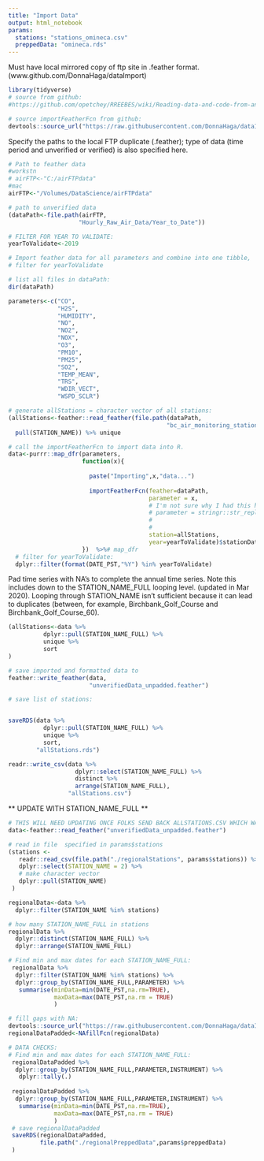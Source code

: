```yaml
---
title: "Import Data"
output: html_notebook
params:
  stations: "stations_omineca.csv"
  preppedData: "omineca.rds"
---
```


Must have local mirrored copy of ftp site in .feather format. (www.github.com/DonnaHaga/dataImport)

```r
library(tidyverse)
# source from github:
#https://github.com/opetchey/RREEBES/wiki/Reading-data-and-code-from-an-online-github-repository

# source importFeatherFcn from github:
devtools::source_url("https://raw.githubusercontent.com/DonnaHaga/dataImport/master/functions/importFeatherFcn.R")

```

Specify the paths to the local FTP duplicate (.feather); type of data (time period and unverified or verified) is also specified here.

```r
# Path to feather data
#workstn
# airFTP<-"C:/airFTPdata"
#mac
airFTP<-"/Volumes/DataScience/airFTPdata"

# path to unverified data
(dataPath<-file.path(airFTP,
                    "Hourly_Raw_Air_Data/Year_to_Date"))
```

```r

# FILTER FOR YEAR TO VALIDATE:
yearToValidate<-2019

# Import feather data for all parameters and combine into one tibble,
# filter for yearToValidate

# list all files in dataPath:
dir(dataPath)

parameters<-c("CO",
              "H2S",
              "HUMIDITY",
              "NO",
              "NO2",
              "NOX",
              "O3",
              "PM10",
              "PM25",
              "SO2",
              "TEMP_MEAN",
              "TRS",
              "WDIR_VECT",
              "WSPD_SCLR")

# generate allStations = character vector of all stations:
(allStations<-feather::read_feather(file.path(dataPath,
                                             "bc_air_monitoring_stations.feather")) %>%
  pull(STATION_NAME)) %>% unique
```

```r
# call the importFeatherFcn to import data into R.
data<-purrr::map_dfr(parameters,
                     function(x){
                       
                       paste("Importing",x,"data...")
                       
                       importFeatherFcn(feather=dataPath,
                                        parameter = x,
                                        # I'm not sure why I had this here instead of just x
                                        # parameter = stringr::str_replace(x,
                                        #                                  ".feather",
                                        #                                  ""),
                                        station=allStations,
                                        year=yearToValidate)$stationData
                     })  %>%# map_dfr
  # filter for yearToValidate:
  dplyr::filter(format(DATE_PST,"%Y") %in% yearToValidate)
```

Pad time series with NA's to complete the annual time series. Note this includes down to the STATION_NAME_FULL looping level. (updated in Mar 2020). Looping through STATION_NAME isn't sufficient because it can lead to duplicates (between, for example, Birchbank_Golf_Course and Birchbank_Golf_Course_60).



```r
(allStations<-data %>%
          dplyr::pull(STATION_NAME_FULL) %>%
          unique %>%
          sort
)
```


```r
# save imported and formatted data to 
feather::write_feather(data,
                       "unverifiedData_unpadded.feather")

# save list of stations:


saveRDS(data %>%
          dplyr::pull(STATION_NAME_FULL) %>%
          unique %>%
          sort,
        "allStations.rds")

readr::write_csv(data %>%
                   dplyr::select(STATION_NAME_FULL) %>%
                   distinct %>%
                   arrange(STATION_NAME_FULL),
                 "allStations.csv")
```
** UPDATE WITH STATION_NAME_FULL **

```r
# THIS WILL NEED UPDATING ONCE FOLKS SEND BACK ALLSTATIONS.CSV WHICH WAS BASED ON STATION_NAME_FULL.
data<-feather::read_feather("unverifiedData_unpadded.feather")

# read in file  specified in params$stations
(stations <-
   readr::read_csv(file.path("./regionalStations", params$stations)) %>%
   dplyr::select(STATION_NAME = 2) %>%
   # make character vector
   dplyr::pull(STATION_NAME)
 )

regionalData<-data %>%
  dplyr::filter(STATION_NAME %in% stations)
```

```r
# how many STATION_NAME_FULL in stations
regionalData %>%
  dplyr::distinct(STATION_NAME_FULL) %>%
  dplyr::arrange(STATION_NAME_FULL)

# Find min and max dates for each STATION_NAME_FULL:
 regionalData %>%
  dplyr::filter(STATION_NAME %in% stations) %>%
  dplyr::group_by(STATION_NAME_FULL,PARAMETER) %>%
   summarise(minData=min(DATE_PST,na.rm=TRUE),
             maxData=max(DATE_PST,na.rm = TRUE)
             )
```


```r
# fill gaps with NA:
devtools::source_url("https://raw.githubusercontent.com/DonnaHaga/dataImport/master/functions/NAfillFcn.R")
regionalDataPadded<-NAfillFcn(regionalData)

# DATA CHECKS:
# Find min and max dates for each STATION_NAME_FULL:
 regionalDataPadded %>%
  dplyr::group_by(STATION_NAME_FULL,PARAMETER,INSTRUMENT) %>%
   dplyr::tally(.)
 
 regionalDataPadded %>%
  dplyr::group_by(STATION_NAME_FULL,PARAMETER,INSTRUMENT) %>%
   summarise(minData=min(DATE_PST,na.rm=TRUE),
             maxData=max(DATE_PST,na.rm = TRUE)
             )
 # save regionalDataPadded
 saveRDS(regionalDataPadded,
         file.path("./regionalPreppedData",params$preppedData)
 )
```

